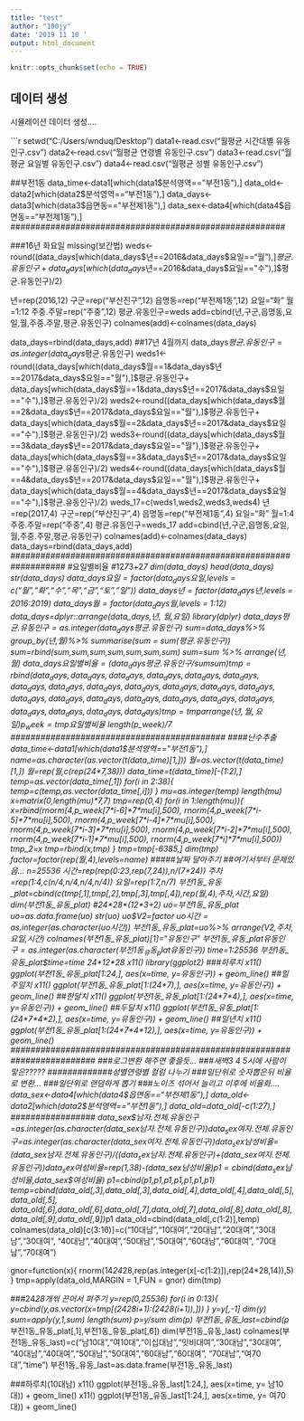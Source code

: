 ```yaml
---
title: "test"
author: "100jy"
date: '2019 11 10 '
output: html_document
---
```


```r
knitr::opts_chunk$set(echo = TRUE)
```

## 데이터 생성

시뮬레이션 데이터 생성....

```r
setwd("C:/Users/wnduq/Desktop")
data1<-read.csv("월평균 시간대별 유동인구.csv")
data2<-read.csv("월평균 연령별 유동인구.csv")
data3<-read.csv("월평균 요일별 유동인구.csv")
data4<-read.csv("월평균 성별 유동인구.csv")


##부전1동
data_time<-data1[which(data1$분석영역=="부전1동"),]
data_old<-data2[which(data2$분석영역=="부전1동"),]
data_days<-data3[which(data3$읍면동=="부전제1동"),]
data_sex<-data4[which(data4$읍면동=="부전제1동"),]
#######################################################


###16년 화요일 missing(보간법)
weds<-round((data_days[which(data_days$년==2016&data_days$요일=="월"),]$평균.유동인구+
               data_days[which(data_days$년==2016&data_days$요일=="수"),]$평균.유동인구)/2)

년=rep(2016,12)
구군=rep("부산진구",12)
읍명동=rep("부전제1동",12)
요일="화"
월=1:12
주중.주말=rep("주중",12)
평균.유동인구=weds
add=cbind(년,구군,읍명동,요일,월,주중.주말,평균.유동인구)
colnames(add)<-colnames(data_days)

data_days=rbind(data_days,add)
##17년 4월까지
data_days$평균.유동인구= as.integer(data_days$평균.유동인구)
weds1<-round((data_days[which(data_days$월==1&data_days$년==2017&data_days$요일=="월"),]$평균.유동인구+
                data_days[which(data_days$월==1&data_days$년==2017&data_days$요일=="수"),]$평균.유동인구)/2)
weds2<-round((data_days[which(data_days$월==2&data_days$년==2017&data_days$요일=="월"),]$평균.유동인구+
                data_days[which(data_days$월==2&data_days$년==2017&data_days$요일=="수"),]$평균.유동인구)/2)
weds3<-round((data_days[which(data_days$월==3&data_days$년==2017&data_days$요일=="월"),]$평균.유동인구+
                data_days[which(data_days$월==3&data_days$년==2017&data_days$요일=="수"),]$평균.유동인구)/2)
weds4<-round((data_days[which(data_days$월==4&data_days$년==2017&data_days$요일=="월"),]$평균.유동인구+
                data_days[which(data_days$월==4&data_days$년==2017&data_days$요일=="수"),]$평균.유동인구)/2)
weds_17=c(weds1,weds2,weds3,weds4)
년=rep(2017,4)
구군=rep("부산진구",4)
읍명동=rep("부전제1동",4)
요일="화"
월=1:4
주중.주말=rep("주중",4)
평균.유동인구=weds_17
add=cbind(년,구군,읍명동,요일,월,주중.주말,평균.유동인구)
colnames(add)<-colnames(data_days)
data_days=rbind(data_days,add)
###################################################################
#요일별비율
#12*7*3+2*7
dim(data_days)
head(data_days)
str(data_days)
data_days$요일=factor(data_days$요일,levels = c("월","화","수","목","금","토","일"))
data_days$년=factor(data_days$년,levels = 2016:2019)
data_days$월=factor(data_days$월,levels = 1:12)
data_days=dplyr::arrange(data_days,년, 월,요일)
library(dplyr)
data_days$평균.유동인구= as.integer(data_days$평균.유동인구)
sum=data_days%>%
  group_by(년,월)%>%
  summarise(sum = sum(평균.유동인구))
sum=rbind(sum,sum,sum,sum,sum,sum,sum)
sum=sum %>%
  arrange(년,월)
data_days$요일별비율= (data_days$평균.유동인구/sum$sum)
tmp= rbind(data_days,data_days,data_days,data_days,data_days,data_days,data_days,data_days,data_days,data_days,data_days,
           data_days,data_days,data_days,data_days,data_days,data_days,data_days,data_days,data_days,data_days,data_days
           ,data_days,data_days)
tmp=tmp %>%
  arrange(년,월, 요일)
p_week=tmp$요일별비율
length(p_week)/7
###########################################
####난수추출
data_time<-data1[which(data1$분석영역=="부전1동"),]
name=as.character(as.vector(t(data_time)[1,]))
월=as.vector(t(data_time)[1,])
월=rep(월,c(rep(24*7,38)))
data_time=t(data_time)[-(1:2),]
temp=as.vector(data_time[,1])
for(i in 2:38){
  temp=c(temp,as.vector(data_time[,i]))
}
mu=as.integer(temp)
length(mu)
x=matrix(0,length(mu)*7,7)
tmp=rep(0,4)
for(i in 1:length(mu)){
  x=rbind(rnorm(4,p_week[7*i-6]*7*mu[i],500),
          rnorm(4,p_week[7*i-5]*7*mu[i],500),
          rnorm(4,p_week[7*i-4]*7*mu[i],500),
          rnorm(4,p_week[7*i-3]*7*mu[i],500),
          rnorm(4,p_week[7*i-2]*7*mu[i],500),
          rnorm(4,p_week[7*i-1]*7*mu[i],500),
          rnorm(4,p_week[7*i]*7*mu[i],500))
  tmp_2=x
  tmp=rbind(x,tmp)
}
tmp=tmp[-6385,]
dim(tmp)
factor=factor(rep(월,4),levels=name)
#####날짜 달아주기
##여기서부터 문제있음...
n=25536
시간=rep(rep(0:23,rep(7,24)),n/(7*24))
주차=rep(1:4,c(n/4,n/4,n/4,n/4))
요일=rep(1:7,n/7)
부전1동_유동_plat=cbind(c(tmp[,1],tmp[,2],tmp[,3],tmp[,4]),rep(월,4),주차,시간,요일)
dim(부전1동_유동_plat)
#24*28*(12*3+2)
uo=부전1동_유동_plat
uo=as.data.frame(uo)
str(uo)
uo$V2=factor
uo$시간=as.integer(as.character(uo$시간))
부전1동_유동_plat=uo%>%
  arrange(V2,주차,요일,시간)
colnames(부전1동_유동_plat)[1]="유동인구"
부전1동_유동_plat$유동인구=as.integer(as.character(부전1동_유동_plat$유동인구))
time=1:25536
부전1동_유동_plat$time=time
24*12*28
x11()
library(ggplot2)
###하루치
x11()
ggplot(부전1동_유동_plat[1:24,], aes(x=time, y=유동인구)) +
  geom_line()
##일주일치
x11()
ggplot(부전1동_유동_plat[1:(24*7),], aes(x=time, y=유동인구)) +
  geom_line()
##한달치
x11()
ggplot(부전1동_유동_plat[1:(24*7*4),], aes(x=time, y=유동인구)) +
  geom_line()
##두달치
x11()
ggplot(부전1동_유동_plat[1:(24*7*4*2),], aes(x=time, y=유동인구)) +
  geom_line()
##일년치
x11()
ggplot(부전1동_유동_plat[1:(24*7*4*12),], aes(x=time, y=유동인구)) +
  geom_line()
#########################################################################
###로그변환 해주면 좋을듯...
###새벽3 4 5시에 사람이 맣은?????
#############성별연령별 컬럼 나누기
###일단위로 숫자뽑은뒤 비율로 변환...
###일단위로 랜덤하게 뽑기
###노이즈 섞어서 늘리고 이후에 비율화....
data_sex<-data4[which(data4$읍면동=="부전제1동"),]
data_old<-data2[which(data2$분석영역=="부전1동"),]
data_old=data_old[-c(1:27),]
#################
data_sex$남자.전체.유동인구=as.integer(as.character(data_sex$남자.전체.유동인구))
data_sex$여자.전체.유동인구=as.integer(as.character(data_sex$여자.전체.유동인구))
data_sex$남성비율=(data_sex$남자.전체.유동인구)/((data_sex$남자.전체.유동인구)+(data_sex$여자.전체.유동인구))
data_sex$여성비율=rep(1,38)-(data_sex$남성비율)
p1=cbind(data_sex$남성비율,data_sex$여성비율)
p1=cbind(p1,p1,p1,p1,p1,p1,p1)
temp=cbind(data_old[,3],data_old[,3],data_old[,4],data_old[,4],data_old[,5],data_old[,5],
           data_old[,6],data_old[,6],data_old[,7],data_old[,7],data_old[,8],data_old[,8],
           data_old[,9],data_old[,9])*p1
data_old=cbind(data_old[,c(1:2)],temp)
colnames(data_old)[c(3:16)]=c("10대남","10대여","20대남","20대여","30대남","30대여",
                              "40대남","40대여","50대남","50대여","60대남","60대여",
                              "70대남","70대여")




########################################
gnor=function(x){
  rnorm(14*24*28,rep(as.integer(x[-c(1:2)]),rep(24*28,14)),5)
}
tmp=apply(data_old,MARGIN = 1,FUN = gnor)
dim(tmp)

###24*28개씪 끈어서 펴주기
y=rep(0,25536)
for(i in 0:13){
  y=cbind(y,as.vector(x=tmp[(24*28*i+1):(24*28*(i+1)),]))
}
y=y[,-1]
dim(y)
sum=apply(y,1,sum)
length(sum)
p=y/sum
dim(p)
부전1동_유동_last=cbind(p*부전1동_유동_plat[,1],부전1동_유동_plat[,6])
dim(부전1동_유동_last)
colnames(부전1동_유동_last)=c("남10대","여10대","이십대남","잇비대여","30대남","30대여",
                         "40대남","40대여","50대남","50대여","60대남","60대여",
                         "70대남","여70대","time")
부전1동_유동_last=as.data.frame(부전1동_유동_last)

###하루치(10대남)
x11()
ggplot(부전1동_유동_last[1:24,], aes(x=time, y= 남10대)) +
  geom_line()
x11()
ggplot(부전1동_유동_last[1:24,], aes(x=time, y= 여70대)) +
  geom_line()


